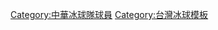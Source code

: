 {{Navbox
|bodyclass=hlist

| name  = 2017年世界U18冰球錦標賽第三級A組中華U18冰球代表隊
| title = [[2017年世界U18冰球錦標賽第三級A組|<font color="white">2017年世界U18冰球錦標賽第三級A組</font>]][[中華台北U18男子冰球代表隊|<font color="white">中華U18冰球代表隊</font>]]
| titlestyle = background:navy; color:red;
| groupstyle = background:navy; color:#FFFFFF;
|group1=總教練
|list1 = 
*RYAN CONRAD LANG
|group2=教練
|list2 = 
*沈延霖
|group3= 守門員
|list3 = 
*1 [[侯大域]]
*11 [[鍾勝緯]]
*20 [[黃聖鈞]]
*25 [[忻暉祐]]
|group4= 前鋒
|list4 = 
*2 [[楊孝儀]]
*6 [[王柏翔]]
*7 [[鍾佳諺]]
*8 [[許智鈞]]
*9 [[陳俊文]]
*10 [[鍾佳達]]
*12 [[楊承諭]]
*15 [[林承翰]]
*16 [[林祐毅]]
*17 [[謝沐昕]]
*19 [[鄭閎元]]
*21 [[林靖]]
*22 [[郭祐宏]]
*24 [[李孟紘]]
|group5= 後衛
|list5 = 
*3 [[陳冠廷]]
*4 [[何肇恩]]
*5 [[李惟哲]]
*13 [[廖致皓]]
*14 [[吳宇弘]]
*18 [[林煒翔]]
*23 [[侯品丞]]
}}<includeonly>[[Category:中華冰球隊球員]]</includeonly><noinclude>
[[Category:台灣冰球模板]]
</noinclude>